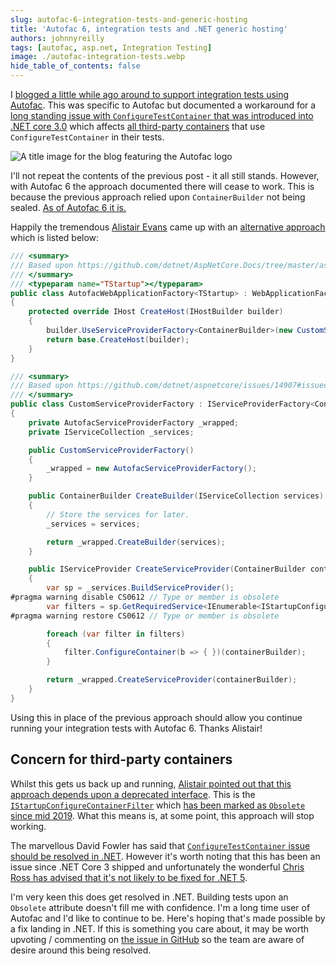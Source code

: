 ```yaml
---
slug: autofac-6-integration-tests-and-generic-hosting
title: 'Autofac 6, integration tests and .NET generic hosting'
authors: johnnyreilly
tags: [autofac, asp.net, Integration Testing]
image: ./autofac-integration-tests.webp
hide_table_of_contents: false
---
```


I [blogged a little while ago around to support integration tests using Autofac](../2020-05-21-autofac-webapplicationfactory-integration-tests/index.mdx). This was specific to Autofac but documented a workaround for a [long standing issue with `ConfigureTestContainer` that was introduced into .NET core 3.0](https://github.com/dotnet/aspnetcore/issues/14907) which affects [all third-party containers](https://docs.microsoft.com/en-us/aspnet/core/fundamentals/dependency-injection?view=aspnetcore-3.1#default-service-container-replacement) that use `ConfigureTestContainer` in their tests.

![A title image for the blog featuring the Autofac logo](autofac-integration-tests.webp)

<!--truncate-->

I'll not repeat the contents of the previous post - it all still stands. However, with Autofac 6 the approach documented there will cease to work. This is because the previous approach relied upon `ContainerBuilder` not being sealed. [As of Autofac 6 it is.](https://github.com/autofac/Autofac/issues/1120)

Happily the tremendous [Alistair Evans](https://twitter.com/evocationist) came up with an [alternative approach](https://github.com/autofac/Autofac/issues/1207#issuecomment-701961371) which is listed below:

```cs
/// <summary>
/// Based upon https://github.com/dotnet/AspNetCore.Docs/tree/master/aspnetcore/test/integration-tests/samples/3.x/IntegrationTestsSample
/// </summary>
/// <typeparam name="TStartup"></typeparam>
public class AutofacWebApplicationFactory<TStartup> : WebApplicationFactory<TStartup> where TStartup : class
{
    protected override IHost CreateHost(IHostBuilder builder)
    {
        builder.UseServiceProviderFactory<ContainerBuilder>(new CustomServiceProviderFactory());
        return base.CreateHost(builder);
    }
}

/// <summary>
/// Based upon https://github.com/dotnet/aspnetcore/issues/14907#issuecomment-620750841 - only necessary because of an issue in ASP.NET Core
/// </summary>
public class CustomServiceProviderFactory : IServiceProviderFactory<ContainerBuilder>
{
    private AutofacServiceProviderFactory _wrapped;
    private IServiceCollection _services;

    public CustomServiceProviderFactory()
    {
        _wrapped = new AutofacServiceProviderFactory();
    }

    public ContainerBuilder CreateBuilder(IServiceCollection services)
    {
        // Store the services for later.
        _services = services;

        return _wrapped.CreateBuilder(services);
    }

    public IServiceProvider CreateServiceProvider(ContainerBuilder containerBuilder)
    {
        var sp = _services.BuildServiceProvider();
#pragma warning disable CS0612 // Type or member is obsolete
        var filters = sp.GetRequiredService<IEnumerable<IStartupConfigureContainerFilter<ContainerBuilder>>>();
#pragma warning restore CS0612 // Type or member is obsolete

        foreach (var filter in filters)
        {
            filter.ConfigureContainer(b => { })(containerBuilder);
        }

        return _wrapped.CreateServiceProvider(containerBuilder);
    }
}
```

Using this in place of the previous approach should allow you continue running your integration tests with Autofac 6. Thanks Alistair!

## Concern for third-party containers

Whilst this gets us back up and running, [Alistair pointed out that this approach depends upon a deprecated interface](https://github.com/autofac/Autofac/issues/1207#issuecomment-702250044). This is the [`IStartupConfigureContainerFilter`](https://docs.microsoft.com/en-us/dotnet/api/microsoft.aspnetcore.hosting.istartupconfigurecontainerfilter-1.configurecontainer?view=aspnetcore-3.1) which [has been marked as `Obsolete` since mid 2019](https://github.com/dotnet/aspnetcore/pull/11505). What this means is, at some point, this approach will stop working.

The marvellous David Fowler has said that [`ConfigureTestContainer` issue should be resolved in .NET](https://github.com/autofac/Autofac/issues/1207#issuecomment-702361608). However it's worth noting that this has been an issue since .NET Core 3 shipped and unfortunately the wonderful [Chris Ross has advised that it's not likely to be fixed for .NET 5](https://github.com/dotnet/aspnetcore/issues/14907#issuecomment-702287717).

I'm very keen this does get resolved in .NET. Building tests upon an `Obsolete` attribute doesn't fill me with confidence. I'm a long time user of Autofac and I'd like to continue to be. Here's hoping that's made possible by a fix landing in .NET. If this is something you care about, it may be worth upvoting / commenting on [the issue in GitHub](https://github.com/dotnet/aspnetcore/issues/14907) so the team are aware of desire around this being resolved.
